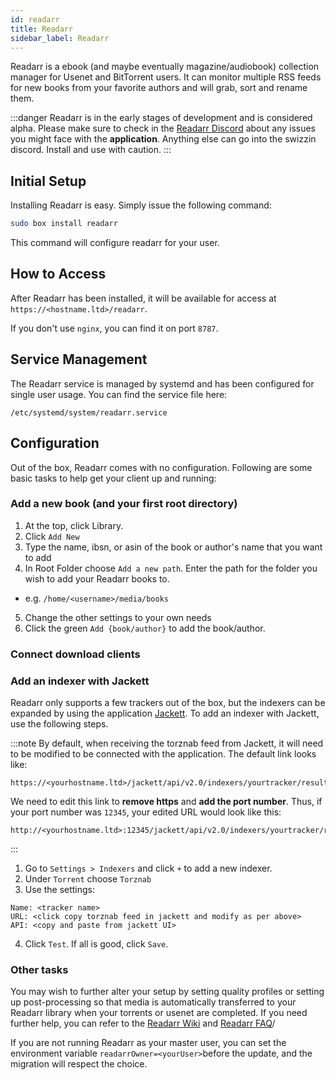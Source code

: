 ```yaml
---
id: readarr
title: Readarr
sidebar_label: Readarr
---
```


Readarr is a ebook (and maybe eventually magazine/audiobook) collection manager for Usenet and BitTorrent users. It can monitor multiple RSS feeds for new books from your favorite authors and will grab, sort and rename them.

:::danger
Readarr is in the early stages of development and is considered alpha.
Please make sure to check in the [Readarr Discord](https://discord.gg/rkEXY2Rbgn) about any issues you might face with the **application**.
Anything else can go into the swizzin discord.
Install and use with caution.
:::

## Initial Setup

Installing Readarr is easy. Simply issue the following command:

```bash main
sudo box install readarr
```

This command will configure readarr for your user.

## How to Access

After Readarr has been installed, it will be available for access at `https://<hostname.ltd>/readarr`.

If you don't use `nginx`, you can find it on port `8787`.

## Service Management

The Readarr service is managed by systemd and has been configured for single user usage. You can find the service file here:

```
/etc/systemd/system/readarr.service
```


<SystemdTabs service="readarr"/>

## Configuration

Out of the box, Readarr comes with no configuration. Following are some basic tasks to help get your client up and running:

### Add a new book (and your first root directory)

1. At the top, click Library.
2. Click `Add New`
3. Type the name, ibsn, or asin of the book or author's name that you want to add
4. In Root Folder choose `Add a new path`. Enter the path for the folder you wish to add your Readarr books to.
  - e.g. `/home/<username>/media/books`
5. Change the other settings to your own needs
6. Click the green `Add {book/author}` to add the book/author.

### Connect download clients

<Conn4Arrs />

### Add an indexer with Jackett
Readarr only supports a few trackers out of the box, but the indexers can be expanded by using the application [Jackett](jackett.mdx). To add an indexer with Jackett, use the following steps.

:::note
By default, when receiving the torznab feed from Jackett, it will need to be modified to be connected with the application. The default link looks like:

```plaintext
https://<yourhostname.ltd>/jackett/api/v2.0/indexers/yourtracker/results/torznab/
```

We need to edit this link to **remove https** and **add the port number**. Thus, if your port number was `12345`, your edited URL would look like this:

```plaintext
http://<yourhostname.ltd>:12345/jackett/api/v2.0/indexers/yourtracker/results/torznab/
```
:::

1. Go to `Settings > Indexers` and click `+` to add a new indexer.
2. Under `Torrent` choose `Torznab`
3. Use the settings:
```plaintext main
Name: <tracker name>
URL: <click copy torznab feed in jackett and modify as per above>
API: <copy and paste from jackett UI>
```
4. Click `Test`. If all is good, click `Save`.

### Other tasks

You may wish to further alter your setup by setting quality profiles or setting up post-processing so that media is automatically transferred to your Readarr library when your torrents or usenet are completed. 
If you need further help, you can refer to the [Readarr Wiki](https://wiki.servarr.com/Readarr) and [Readarr FAQ](https://wiki.servarr.com/Readarr_FAQ)/

   
If you are not running Readarr as your master user, you can set the environment variable `readarrOwner=<yourUser>`before the update, and the migration will respect the choice.
